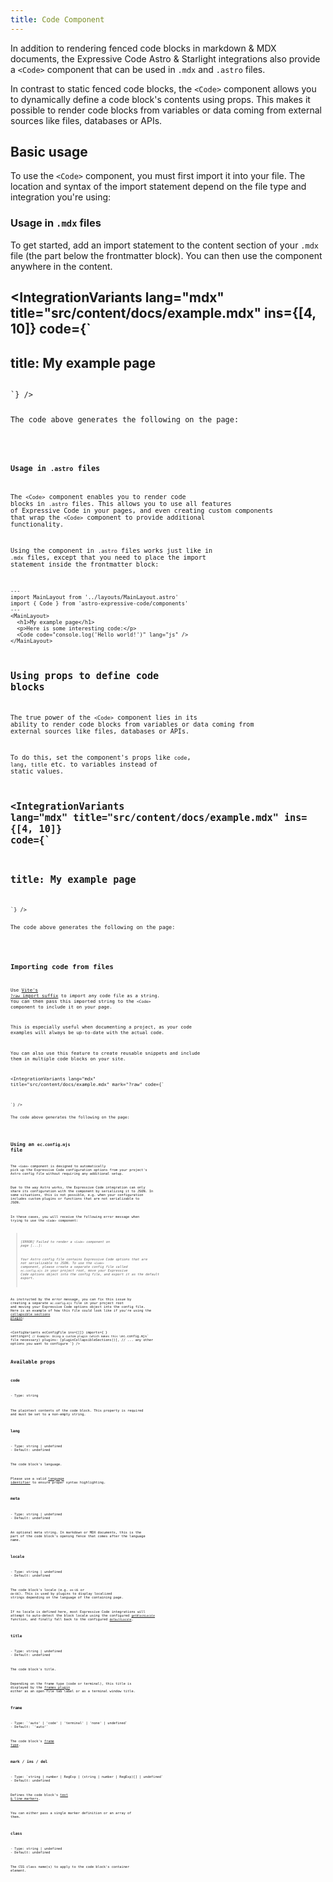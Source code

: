 ```yaml
---
title: Code Component
---
```



In addition to rendering fenced code blocks in markdown & MDX documents, the Expressive Code Astro & Starlight integrations also provide a `<Code>` component that can be used in `.mdx` and `.astro` files.

In contrast to static fenced code blocks, the `<Code>` component allows you to dynamically define a code block's contents using props. This makes it possible to render code blocks from variables or data coming from external sources like files, databases or APIs.

## Basic usage

To use the `<Code>` component, you must first import it into your file. The location and syntax of the import statement depend on the file type and integration you're using:

### Usage in `.mdx` files

To get started, add an import statement to the content section of your `.mdx` file (the part below the frontmatter block). You can then use the component anywhere in the content.

<IntegrationVariants lang="mdx" title="src/content/docs/example.mdx" ins={[4, 10]} code={`
---
title: My example page
---

<Code code="console.log('Hello world!')" lang="js" />
`} />

The code above generates the following on the page:

<Code code="console.log('Hello world!')" lang="js" />

### Usage in `.astro` files

The `<Code>` component enables you to render code blocks in `.astro` files. This allows you to use all features of Expressive Code in your pages, and even creating custom components that wrap the `<Code>` component to provide additional functionality.

Using the component in `.astro` files works just like in `.mdx` files, except that you need to place the import statement inside the frontmatter block:

```astro title="src/pages/index.astro" ins={3, 8}
---
import MainLayout from '../layouts/MainLayout.astro'
import { Code } from 'astro-expressive-code/components'
---
<MainLayout>
  <h1>My example page</h1>
  <p>Here is some interesting code:</p>
  <Code code="console.log('Hello world!')" lang="js" />
</MainLayout>
```

## Using props to define code blocks

The true power of the `<Code>` component lies in its ability to render code blocks from variables or data coming from external sources like files, databases or APIs.

To do this, set the component's props like `code`, `lang`, `title` etc. to variables instead of static values.

<IntegrationVariants lang="mdx" title="src/content/docs/example.mdx" ins={[4, 10]} code={`
---
title: My example page
---


<Code code={exampleCode} lang="js" title={fileName} mark={highlights} />
`} />

The code above generates the following on the page:


<Code code={exampleCode} lang="js" title={fileName} mark={highlights} />

## Importing code from files

Use [Vite's `?raw` import suffix](https://vitejs.dev/guide/assets#importing-asset-as-string) to import any code file as a string. You can then pass this imported string to the `<Code>` component to include it on your page.

This is especially useful when documenting a project, as your code examples will always be up-to-date with the actual code.

You can also use this feature to create reusable snippets and include them in multiple code blocks on your site.

<IntegrationVariants lang="mdx" title="src/content/docs/example.mdx" mark="?raw" code={`

<Code code={importedCode} lang="ts" title="src/env.d.ts" />
`} />

The code above generates the following on the page:


<Code code={importedCode} lang="ts" title="src/env.d.ts" />


## Using an `ec.config.mjs` file

The `<Code>` component is designed to automatically pick up the Expressive Code configuration options from your project's Astro config file without requiring any additional setup.

Due to the way Astro works, the Expressive Code integration can only share its configuration with the component by serializing it to JSON. In some situations, this is not possible, e.g. when your configuration includes custom plugins or functions that are not serializable to JSON.

In these cases, you will receive the following error message when trying to use the `<Code>` component:

> *[ERROR] Failed to render a `<Code>` component on page [...]:*
>
> *Your Astro config file contains Expressive Code options that are not serializable to JSON. To use the `<Code>` component, please create a separate config file called `ec.config.mjs` in your project root, move your Expressive Code options object into the config file, and export it as the default export.*

As instructed by the error message, you can fix this issue by creating a separate `ec.config.mjs` file in your project root and moving your Expressive Code options object into the config file. Here is an example of how this file could look like if you're using the [collapsible sections plugin](/plugins/collapsible-sections/):

<ConfigVariants ecConfigFile ins={[]}
  imports={`
  `}
  settings={`
    // Example: Using a custom plugin (which makes this \`ec.config.mjs\` file necessary)
    plugins: [pluginCollapsibleSections()],
    // ... any other options you want to configure
  `}
/>

## Available props

### code

<PropertySignature>
- Type: string
</PropertySignature>

The plaintext contents of the code block. This property is required and must be set to a non-empty string.

### lang

<PropertySignature>
- Type: string | undefined
- Default: undefined
</PropertySignature>

The code block's language.

Please use a valid [language identifier](/key-features/syntax-highlighting/#supported-languages) to ensure proper syntax highlighting.

### meta

<PropertySignature>
- Type: string | undefined
- Default: undefined
</PropertySignature>

An optional meta string. In markdown or MDX documents, this is the part of the code block's opening fence that comes after the language name.

### locale

<PropertySignature>
- Type: string | undefined
- Default: undefined
</PropertySignature>

The code block's locale (e.g. `en-US` or `de-DE`). This is used by plugins to display localized strings depending on the language of the containing page.

If no locale is defined here, most Expressive Code integrations will attempt to auto-detect the block locale using the configured [`getBlockLocale`](/reference/configuration/#getblocklocale) function, and finally fall back to the configured [`defaultLocale`](/reference/configuration/#defaultlocale).

### title

<PropertySignature>
- Type: string | undefined
- Default: undefined
</PropertySignature>

The code block's title.

Depending on the frame type (code or terminal), this title is displayed by the [frames plugin](/key-features/frames/) either as an open file tab label or as a terminal window title.

### frame

<PropertySignature>
- Type: `'auto' | 'code' | 'terminal' | 'none' | undefined`
- Default: `'auto'`
</PropertySignature>

The code block's [frame type](https://expressive-code.com/key-features/frames/#overriding-frame-types).

### mark / ins / del

<PropertySignature>
- Type: `string | number | RegExp | (string | number | RegExp)[] | undefined`
- Default: undefined
</PropertySignature>

Defines the code block's [text & line markers](/key-features/text-markers/).

You can either pass a single marker definition or an array of them.

### class

<PropertySignature>
- Type: string | undefined
- Default: undefined
</PropertySignature>

The CSS class name(s) to apply to the code block's container element.
